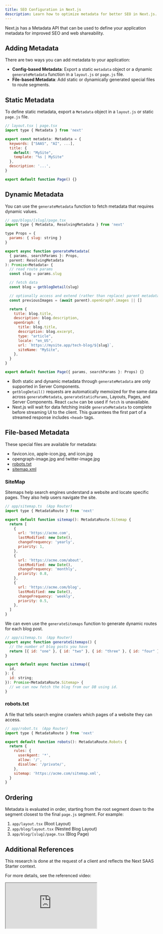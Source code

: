 ```yaml
---
title: SEO Configuration in Next.js
description: Learn how to optimize metadata for better SEO in Next.js.
---
```



<Callout type="info">
Next.js has a Metadata API that can be used to define your application metadata for improved SEO and web shareability.
</Callout>

## Adding Metadata

There are two ways you can add metadata to your application:

- **Config-based Metadata**: Export a static `metadata` object or a dynamic `generateMetadata` function in a `layout.js` or `page.js` file.
- **File-based Metadata**: Add static or dynamically generated special files to route segments.

## Static Metadata

To define static metadata, export a `Metadata` object in a `layout.js` or static `page.js` file.

```jsx
// layout.tsx | page.tsx
import type { Metadata } from 'next'

export const metadata: Metadata = {
  keywords: ["SAAS", "AI", ...],
  title: {
    default: "MySite",
    template: "%s | MySite"
  },
  description: '...',
}

export default function Page() {}
```

## Dynamic Metadata

You can use the `generateMetadata` function to fetch metadata that requires dynamic values.

```jsx
// app/blogs/[slug]/page.tsx
import type { Metadata, ResolvingMetadata } from 'next'

type Props = {
  params: { slug: string }
}

export async function generateMetadata(
  { params, searchParams }: Props,
  parent: ResolvingMetadata
): Promise<Metadata> {
  // read route params
  const slug = params.slug

  // fetch data
  const blog = getblogDetail(slug)

  // optionally access and extend (rather than replace) parent metadata
  const previousImages = (await parent).openGraph?.images || []

  return {
    title: blog.title,
    description: blog.description,
    openGraph: {
      title: blog.title,
      description: blog.excerpt,
      type: "article",
      locale: "en_US",
      url: `https://mysite.app/tech-blog/${slug}`,
      siteName: "MySite",
    },
  }
}

export default function Page({ params, searchParams }: Props) {}
```

- Both static and dynamic metadata through `generateMetadata` are only supported in Server Components.
- `getblogDetail()` requests are automatically memoized for the same data across `generateMetadata`, `generateStaticParams`, Layouts, Pages, and Server Components. React `cache` can be used if `fetch` is unavailable.
- Next.js will wait for data fetching inside `generateMetadata` to complete before streaming UI to the client. This guarantees the first part of a streamed response includes `<head>` tags.

## File-based Metadata

These special files are available for metadata:

- favicon.ico, apple-icon.jpg, and icon.jpg
- opengraph-image.jpg and twitter-image.jpg
- [robots.txt](https://nextjs.org/docs/app/api-reference/file-conventions/metadata/robots)
- [sitemap.xml](https://nextjs.org/docs/app/api-reference/file-conventions/metadata/sitemap)

### SiteMap

Sitemaps help search engines understand a website and locate specific pages. They also help users navigate the site.

```jsx
// app/sitemap.ts  (App Router)
import type { MetadataRoute } from 'next'

export default function sitemap(): MetadataRoute.Sitemap {
  return [
    {
      url: 'https://acme.com',
      lastModified: new Date(),
      changeFrequency: 'yearly',
      priority: 1,
    },
    {
      url: 'https://acme.com/about',
      lastModified: new Date(),
      changeFrequency: 'monthly',
      priority: 0.8,
    },
    {
      url: 'https://acme.com/blog',
      lastModified: new Date(),
      changeFrequency: 'weekly',
      priority: 0.5,
    },
  ]
}
```

We can even use the `generateSitemaps` function to generate dynamic routes for each blog post.

```jsx
// app/sitemap.ts  (App Router)
export async function generateSitemaps() {
  // the number of blog posts you have
  return [{ id: "one" }, { id: "two" }, { id: "three" }, { id: "four" }];
}

export default async function sitemap({
  id,
}: {
  id: string;
}): Promise<MetadataRoute.Sitemap> {
  // we can now fetch the blog from our DB using id.
}
```

### robots.txt

A file that tells search engine crawlers which pages of a website they can access.

```jsx
// app/robot.ts  (App Router)
import type { MetadataRoute } from 'next'

export default function robots(): MetadataRoute.Robots {
  return {
    rules: {
      userAgent: '*',
      allow: '/',
      disallow: '/private/',
    },
    sitemap: 'https://acme.com/sitemap.xml',
  }
}
```

## Ordering

Metadata is evaluated in order, starting from the root segment down to the segment closest to the final `page.js` segment. For example:

1. `app/layout.tsx` (Root Layout)
2. `app/blog/layout.tsx` (Nested Blog Layout)
3. `app/blog/[slug]/page.tsx` (Blog Page)

## Additional References
This research is done at the request of a client and reflects the Next SAAS Starter context.

For more details, see the referenced video:
<iframe 
    className="mt-6 aspect-video w-full rounded-lg"  
    src="https://www.youtube.com/embed/dmikdnfpCw0" 
    title="SEO in Nextjs 14 Tutorial"  
    allow="accelerometer; autoplay; clipboard-write; encrypted-media; gyroscope; picture-in-picture; web-share" 
    referrerPolicy="strict-origin-when-cross-origin" allowFullScreen >
</iframe>